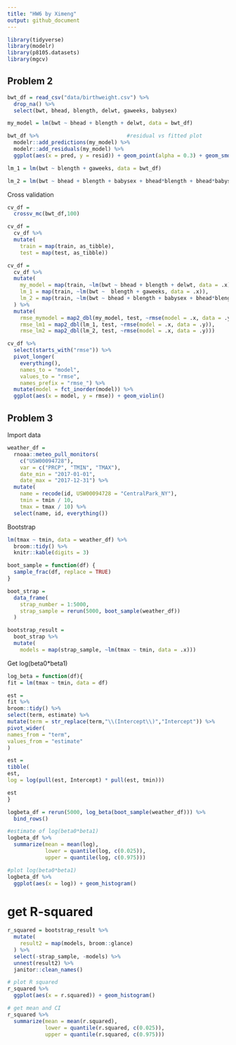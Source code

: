 ```yaml
---
title: "HW6 by Ximeng"
output: github_document
---
```


```r
library(tidyverse)
library(modelr)
library(p8105.datasets)
library(mgcv)
```

## Problem 2
```r
bwt_df = read_csv("data/birthweight.csv") %>%
  drop_na() %>%
  select(bwt, bhead, blength, delwt, gaweeks, babysex)

my_model = lm(bwt ~ bhead + blength + delwt, data = bwt_df) 

bwt_df %>%                            #residual vs fitted plot
  modelr::add_predictions(my_model) %>%
  modelr::add_residuals(my_model) %>%
  ggplot(aes(x = pred, y = resid)) + geom_point(alpha = 0.3) + geom_smooth()

lm_1 = lm(bwt ~ blength + gaweeks, data = bwt_df)

lm_2 = lm(bwt ~ bhead + blength + babysex + bhead*blength + bhead*babysex + blength*babysex + bhead*blength*babysex, data = bwt_df)
```

Cross validation
```r
cv_df = 
  crossv_mc(bwt_df,100)

cv_df =
  cv_df %>% 
  mutate(
    train = map(train, as_tibble),
    test = map(test, as_tibble))

cv_df = 
  cv_df %>%
  mutate(
    my_model = map(train, ~lm(bwt ~ bhead + blength + delwt, data = .x)),
    lm_1 = map(train, ~lm(bwt ~  blength + gaweeks, data = .x)),
    lm_2 = map(train, ~lm(bwt ~ bhead + blength + babysex + bhead*blength + bhead*babysex + blength*babysex + bhead*blength*babysex, data = .x))
  ) %>%
  mutate(
    rmse_mymodel = map2_dbl(my_model, test, ~rmse(model = .x, data = .y)),
    rmse_lm1 = map2_dbl(lm_1, test, ~rmse(model = .x, data = .y)),
    rmse_lm2 = map2_dbl(lm_2, test, ~rmse(model = .x, data = .y)))

cv_df %>% 
  select(starts_with("rmse")) %>% 
  pivot_longer(
    everything(),
    names_to = "model", 
    values_to = "rmse",
    names_prefix = "rmse_") %>% 
  mutate(model = fct_inorder(model)) %>% 
  ggplot(aes(x = model, y = rmse)) + geom_violin()
```

## Problem 3

Import data
```r
weather_df = 
  rnoaa::meteo_pull_monitors(
    c("USW00094728"),
    var = c("PRCP", "TMIN", "TMAX"), 
    date_min = "2017-01-01",
    date_max = "2017-12-31") %>%
  mutate(
    name = recode(id, USW00094728 = "CentralPark_NY"),
    tmin = tmin / 10,
    tmax = tmax / 10) %>%
  select(name, id, everything())
```

Bootstrap
```r
lm(tmax ~ tmin, data = weather_df) %>%
  broom::tidy() %>% 
  knitr::kable(digits = 3)

boot_sample = function(df) {
  sample_frac(df, replace = TRUE)
}

boot_strap = 
  data_frame(
    strap_number = 1:5000,
    strap_sample = rerun(5000, boot_sample(weather_df))
  )

bootstrap_result = 
  boot_strap %>%
  mutate(
    models = map(strap_sample, ~lm(tmax ~ tmin, data = .x)))
```

Get log(beta0*beta1)
```r
log_beta = function(df){
fit = lm(tmax ~ tmin, data = df)

est = 
fit %>% 
broom::tidy() %>% 
select(term, estimate) %>% 
mutate(term = str_replace(term,"\\(Intercept\\)","Intercept")) %>% 
pivot_wider(
names_from = "term",
values_from = "estimate"
)

est = 
tibble(
est,
log = log(pull(est, Intercept) * pull(est, tmin)))

est
}

logbeta_df = rerun(5000, log_beta(boot_sample(weather_df))) %>%
  bind_rows() 

#estimate of log(beta0*beta1)
logbeta_df %>%
  summarize(mean = mean(log),
            lower = quantile(log, c(0.025)),
            upper = quantile(log, c(0.975)))

#plot log(beta0*beta1)
logbeta_df %>%
  ggplot(aes(x = log)) + geom_histogram()
```

# get R-squared
```r
r_squared = bootstrap_result %>%
  mutate(
    result2 = map(models, broom::glance)
  ) %>%
  select(-strap_sample, -models) %>%
  unnest(result2) %>%
  janitor::clean_names()

# plot R squared
r_squared %>%
  ggplot(aes(x = r.squared)) + geom_histogram()

# get mean and CI
r_squared %>%
  summarize(mean = mean(r.squared),
            lower = quantile(r.squared, c(0.025)),
            upper = quantile(r.squared, c(0.975)))
```